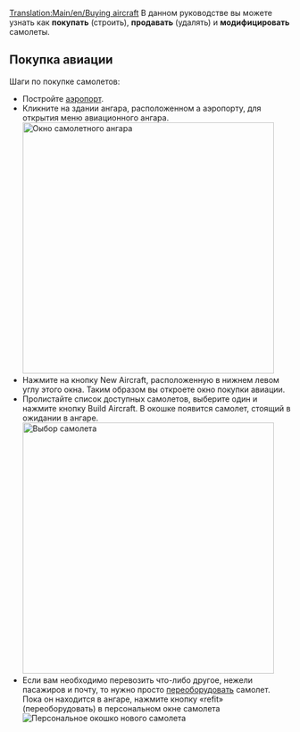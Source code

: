 [[Translation:Main/en/Buying aircraft]]{{ru/Учебник}}
В данном руководстве вы можете узнать как '''покупать''' (строить), '''продавать''' (удалять) и '''модифицировать''' самолеты.

== Покупка авиации ==
Шаги по покупке самолетов:
* Постройте [[Main/ru/Строительство аэропортов|аэропорт]].
* Кликните на здании ангара, расположенном а аэропорту, для открытия меню авиационного ангара.<br/>[[File:en/Step1aircraft.png|none|thumb|450px|Окно самолетного ангара]]
* Нажмите на кнопку New Aircraft, расположенную в нижнем левом углу этого окна. Таким образом вы откроете окно покупки авиации.
* Пролистайте список доступных самолетов, выберите один и нажмите кнопку Build Aircraft. В окошке появится самолет, стоящий в ожидании в ангаре.<br/>[[File:en/Step3aircraft.png|none|thumb|450px|Выбор самолета]]
* Если вам необходимо перевозить что-либо другое, нежели пасажиров и почту, то нужно просто [[Main/ru/Переоборудование|переоборудовать]] самолет. Пока он находится в ангаре, нажмите кнопку «refit» (переоборудовать) в персональном окне самолета<br/>[[File:en/Step4aircraft.png|none|frame|Персональное окошко нового самолета]]